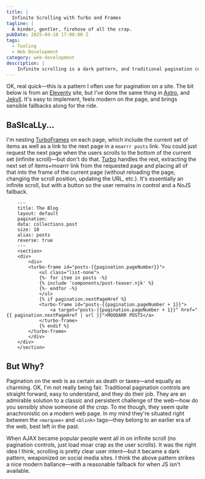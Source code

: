 ```yaml
---
title: |
  Infinite Scrolling with Turbo and Frames
tagline: |
  A kinder, gentler, firehose of all the crap.
pubDate: 2025-04-28 17:00:00 Z
tags:
  - Tooling
  - Web Development
category: web-development
description: |
    Infinite scrolling is a dark pattern, and traditional pagination controls are anachronistic on a modern web page. There is a better way. An infinite scroll (with user controlls) and a sensible NoJS fallback. The venerable [Turbo](https://turbo.hotwired.dev/) library makes this kind of thing super easy to implement in any framework. It has been my go-to pattern for pagination for a while now.
---
```

OK, real quick—this is a pattern I often use for pagination on a site. The bit below is from an [Eleventy](https://www.11ty.dev/) site, but I've done the same thing in [Astro](https://astro.build/), and [Jekyll](https://jekyllrb.com/). It's easy to implement, feels modern on the page, and brings sensible fallbacks along for the ride.

## BaSIcaLLy...

I'm nesting [TurboFrames](https://turbo.hotwired.dev/handbook/frames) on each page, which include the current set of items as well as a link to the next page in a `moarrr posts` link. You could just request the next page when the users scrolls to the bottom of the current set (infinite scroll)—but don't do that. [Turbo](https://turbo.hotwired.dev/) handles the rest, extracting the next set of items+moarrr link from the requested page and placing all of that into the frame of the current page (without reloading the page, changing the scroll position, updating the URL, etc.). It's essentially an infinite scroll, but with a button so the user remains in control and a NoJS fallback.

```liquid
    ---
    title: The Blog
    layout: default
    pagination:
    data: collections.post
    size: 10
    alias: posts
    reverse: true
    ---
    <section>
    <div>
        <div>
        <turbo-frame id="posts-{{pagination.pageNumber}}">
            <ul class="list-none">
            {%- for item in posts -%}
            {% include 'components/post-teaser.njk' %}
            {%- endfor -%}
            </ul>
            {% if pagination.nextPageHref %}
            <turbo-frame id="posts-{{pagination.pageNumber + 1}}">
                <a target="posts-{{pagination.pageNumber + 1}}" href="{{ pagination.nextPageHref | url }}">MOOOARR POSTS</a>
            </turbo-frame>
            {% endif %}
        </turbo-frame>
        </div>
    </div>
    </section>
```

## But Why?

Pagination on the web is as certain as death or taxes—and equally as charming. OK, I'm not really being fair. Traditional pagination controls are straight forward, easy to understand, and they do their job. They are an admirable solution to a classic and persistent challenge of the web—how do you sensibly show someone _all the crap_. To me though, they seem quite anachronistic on a modern web page. In my mind they're situated right between the `<marquee>` and `<blink>` tags—they belong to an earlier era of the web, best left in the past.

When AJAX became popular people went all in on infinite scroll (no pagination controls, just load moar crap as the user scrolls). It was the right idea I think, scrolling is pretty clear user intent—but it became a dark pattern, weaponized on social media sites. I think the above pattern strikes a nice modern ballance—with a reasonable fallback for when JS isn't available.
